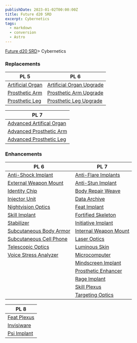 ```yaml
---
publishDate: 2023-01-02T00:00:00Z
title: Future d20 SRD
excerpt: Cybernetics
tags:
  - markdown
  - conversion
  - Astro
---
```







[Future d20 SRD](/#futureD20)> Cybernetics
    


### Replacements

    

| PL 5                                                                 | PL 6                                                                 |
|----------------------------------------------------------------------|----------------------------------------------------------------------|
| [Artificial Organ](future-d20-srd-cybernetics-artificial-organ)      | [Artificial Organ Upgrade](future-d20-srd-cybernetics-artificial-organ-upgrade)      |
| [Prosthetic Arm](future-d20-srd-cybernetics-prosthetic-arm)          | [Prosthetic Arm Upgrade](future-d20-srd-cybernetics-prosthetic-arm-upgrade)          |
| [Prosthetic Leg](future-d20-srd-cybernetics-prosthetic-leg)          | [Prosthetic Leg Upgrade](future-d20-srd-cybernetics-prosthetic-leg-upgrade)          |


| PL 7                                                                 |
|----------------------------------------------------------------------|
| [Advanced Artifical Organ](future-d20-srd-cybernetics-advanced-artificial-organ)         |
| [Advanced Prosthetic Arm](future-d20-srd-cybernetics-advanced-prosthetic-arm)            |
| [Advanced Prosthetic Leg](future-d20-srd-cybernetics-advanced-prosthetic-leg)            |

### Enhancements
    



| PL 6                                                                 | PL 7                                                                 |
|----------------------------------------------------------------------|----------------------------------------------------------------------|
| [Anti-Shock Implant](future-d20-srd-cybernetics-anti-shock-implant)  | [Anti-Flare Implants](future-d20-srd-cybernetics-anti-flare-implants)|
| [External Weapon Mount](future-d20-srd-cybernetics-external-weapons-mount) | [Anti-Stun Implant](future-d20-srd-cybernetics-anti-shock-implant)   |
| [Identity Chip](future-d20-srd-cybernetics-identity-chip)            | [Body Repair Weave](future-d20-srd-cybernetics-body-repair-weave)    |
| [Injector Unit](future-d20-srd-cybernetics-injector-unit)            | [Data Archive](future-d20-srd-cybernetics-data-archive)              |
| [Nightvision Optics](future-d20-srd-cybernetics-nightvision-optics)  | [Feat Implant](future-d20-srd-cybernetics-feat-implant)              |
| [Skill Implant](future-d20-srd-cybernetics-skill-implant)            | [Fortified Skeleton](future-d20-srd-cybernetics-fortified-skeleton)  |
| [Stabilizer](future-d20-srd-cybernetics-stabilizer)                  | [Initiative Implant](future-d20-srd-cybernetics-initiative-implant)  |
| [Subcutaneous Body Armor](future-d20-srd-cybernetics-subcutaneous-body-armor) | [Internal Weapon Mount](future-d20-srd-cybernetics-internal-weapon-mount) |
| [Subcutaneous Cell Phone](future-d20-srd-cybernetics-subcutaneous-cell-phone) | [Laser Optics](future-d20-srd-cybernetics-laser-optics)              |
| [Telescopic Optics](future-d20-srd-cybernetics-telescopic-optics)    | [Luminous Skin](future-d20-srd-cybernetics-luminous-skin)            |
| [Voice Stress Analyzer](future-d20-srd-cybernetics-voice-stress-analyzer) | [Microcomputer](future-d20-srd-cybernetics-microcomputer)            |
|                                                                      | [Mindscreen Implant](future-d20-srd-cybernetics-mindscreen-implant)  |
|                                                                      | [Prosthetic Enhancer](future-d20-srd-cybernetics-prosthetic-enhancer)|
|                                                                      | [Rage Implant](future-d20-srd-cybernetics-rage-implant)              |
|                                                                      | [Skill Plexus](future-d20-srd-cybernetics-skill-plexus)              |
|                                                                      | [Targeting Optics](future-d20-srd-cybernetics-targeting-optics)      |

| PL 8                                                                 |
|----------------------------------------------------------------------|
| [Feat Plexus](future-d20-srd-cybernetics-feat-plexus)                |
| [Invisiware](future-d20-srd-cybernetics-invisiware)                  |
| [Psi Implant](future-d20-srd-cybernetics-psi-implant)                |